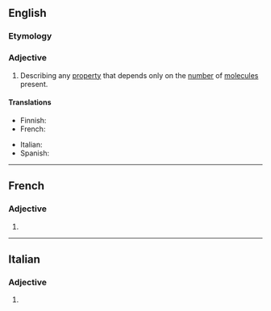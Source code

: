 ==English==

===Etymology===
{{suffix|en|colligate|ive}}

===Adjective===
{{en-adj|-}}

# {{lb|en|chemistry|physics}} Describing any [[property]] that depends only on the [[number]] of [[molecule]]s present.

====Translations====
{{trans-top|property}}
* Finnish: {{t|fi|kolligatiivinen}}
* French: {{t+|fr|colligatif}}
{{trans-mid}}
* Italian: {{t+|it|colligativo}}
* Spanish: {{t|es|coligativo}}
{{trans-bottom}}

----

==French==

===Adjective===
{{fr-adj-form}}

# {{feminine of|colligatif|lang=fr}}
{{rfc-auto}}

----

==Italian==

===Adjective===
{{head|it|adjective form}}

# {{feminine plural of|colligativo|lang=it}}